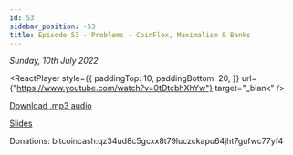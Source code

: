 ```yaml
---
id: 53
sidebar_position: -53
title: Episode 53 - Problems - CoinFlex, Maximalism & Banks
---
```



_Sunday, 10th July 2022_

<ReactPlayer
  style={{
    paddingTop: 10,
    paddingBottom: 20,
  }}
  url={"https://www.youtube.com/watch?v=0tDtcbhXhYw"}
  target="_blank"
/>

[Download .mp3 audio](https://drive.google.com/file/d/1sM41AzIQ2dITtvMrIl5sRUYJmhMn2ZFA/view?usp=sharing)

[Slides](https://docs.google.com/presentation/d/1sefLQ4mohzC4r4DF-BJYR7abn_rjLNTbjDRg_unRp5g/edit?usp=sharing)

Donations: bitcoincash:qz34ud8c5gcxx8t79luczckapu64jht7gufwc77yf4
